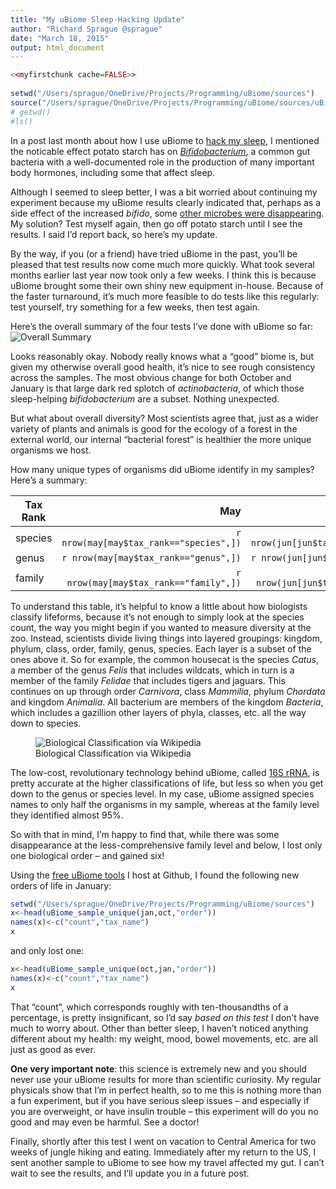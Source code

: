 ```yaml
---
title: "My uBiome Sleep-Hacking Update"
author: "Richard Sprague @sprague"
date: "March 18, 2015"
output: html_document
---
```

```r
<<myfirstchunk cache=FALSE>>
        
setwd("/Users/sprague/OneDrive/Projects/Programming/uBiome/sources")
source("/Users/sprague/OneDrive/Projects/Programming/uBiome/sources/uBiome tracking.R")
# getwd()
#ls()
```
In a post last month about how I use uBiome to [hack my sleep](http://www.ubiomeblog.com/hacking-sleep/), I mentioned the noticable effect potato starch has on [*Bifidobacterium*](https://microbewiki.kenyon.edu/index.php/Bifidobacterium), a common gut bacteria with a well-documented role in the production of many important body hormones, including some that affect sleep.

Although I seemed to sleep better, I was a bit worried about continuing my experiment because my uBiome results clearly indicated that, perhaps as a side effect of the increased *bifido*, some [other microbes were disappearing](http://drbganimalpharm.blogspot.com/2015/03/peering-into-four-ubiome-stool-analyses.html?m=1). My solution? Test myself again, then go off potato starch until I see the results. I said I'd report back, so here's my update.

By the way, if you (or a friend) have tried uBiome in the past, you'll be pleased that test results now come much more quickly. What took several months earlier last year now took only a few weeks. I think this is because uBiome brought some their own shiny new equipment in-house. Because of the faster turnaround, it's much more feasible to do tests like this regularly: test yourself, try something for a few weeks, then test again.

Here's the overall summary of the four tests I've done with uBiome so far:
![Overall Summary](https://github.com/richardsprague/uBiome/blob/master/images/Screenshot%20Excel%20chart%20phylum%20jun-jan.jpg?raw=true)

Looks reasonably okay. Nobody really knows what a "good" biome is, but given my otherwise overall good health, it's nice to see rough consistency across the samples. The most obvious change for both October and January is that large dark red splotch of *actinobacteria*, of which those sleep-helping *bifidobacterium* are a subset. Nothing unexpected.

But what about overall diversity? Most scientists agree that, just as a wider variety of plants and animals is good for the ecology of a forest in the external world, our internal "bacterial forest" is healthier the more unique organisms we host. 

How many unique types of organisms did uBiome identify in my samples?  Here's a summary:

|Tax Rank      | May          |June            | Oct            | Jan      |
|-------------|-------------:|---------------:|---------------:|---------:|
| species        | `r nrow(may[may$tax_rank=="species",])`          |  `r nrow(jun[jun$tax_rank=="species",])` | `r nrow(oct[oct$tax_rank=="species",])` | `r nrow(jan[jan$tax_rank=="species",])` |
| genus        | `r nrow(may[may$tax_rank=="genus",])`          |  `r nrow(jun[jun$tax_rank=="genus",])` | `r nrow(oct[oct$tax_rank=="genus",])` | `r nrow(jan[jan$tax_rank=="genus",])` |
| family        | `r nrow(may[may$tax_rank=="family",])`          |  `r nrow(jun[jun$tax_rank=="family",])` | `r nrow(oct[oct$tax_rank=="family",])` | `r nrow(jan[jan$tax_rank=="family",])` |

To understand this table, it's helpful to know a little about how biologists classify lifeforms, because it's not enough to simply look at the species count, the way you might begin if you wanted to measure diversity at the zoo. Instead, scientists divide living things into layered groupings: kingdom, phylum, class, order, family, genus, species. Each layer is a subset of the ones above it.  So for example, the common housecat is the species *Catus*, a member of the genus *Felis* that includes wildcats, which in turn is a member of the family *Felidae* that includes tigers and jaguars. This continues on up through order *Carnivora*, class *Mammilia*, phylum *Chordata* and kingdom *Animalia*. All bacterium are members of the kingdom *Bacteria*, which includes a gazillion other layers of phyla, classes, etc. all the way down to species.

![Biological Classification via Wikipedia](https://upload.wikimedia.org/wikipedia/commons/thumb/a/a5/Biological_classification_L_Pengo_vflip.svg/93px-Biological_classification_L_Pengo_vflip.svg.png)

The low-cost, revolutionary technology behind uBiome, called [16S rRNA](https://en.wikipedia.org/wiki/16S_ribosomal_RNA), is pretty accurate at the higher classifications of life, but less so when you get down to the genus or species level. In my case, uBiome assigned species names to only half the organisms in my sample, whereas at the family level they identified almost 95%.

So with that in mind, I'm happy to find that, while there was some disappearance at the less-comprehensive family level and below, I lost only one biological order -- and gained six!

Using the [free uBiome tools](https://github.com/richardsprague/uBiome) I host at Github, I found the following new orders of life in January:
```r
setwd("/Users/sprague/OneDrive/Projects/Programming/uBiome/sources")
x<-head(uBiome_sample_unique(jan,oct,"order"))
names(x)<-c("count","tax_name")
x
```

and only lost one:
```r

x<-head(uBiome_sample_unique(oct,jan,"order"))
names(x)<-c("count","tax_name")
x
```
That "count", which corresponds roughly with ten-thousandths of a percentage, is pretty insignificant, so I'd say *based on this test* I don't have much to worry about. Other than better sleep, I haven't noticed anything different about my health: my weight, mood, bowel movements, etc. are all just as good as ever. 

**One very important note**: this science is extremely new and you should never use your uBiome results for more than scientific curiosity. My regular physicals show that I'm in perfect health, so to me this is nothing more than a fun experiment, but if you have serious sleep issues -- and especially if you are overweight, or have insulin trouble -- this experiment will do you no good and may even be harmful.  See a doctor!

Finally, shortly after this test I went on vacation to Central America for two weeks of jungle hiking and eating. Immediately after my return to the US, I sent another sample to uBiome to see how my travel affected my gut.  I can't wait to see the results, and I'll update you in a future post.







